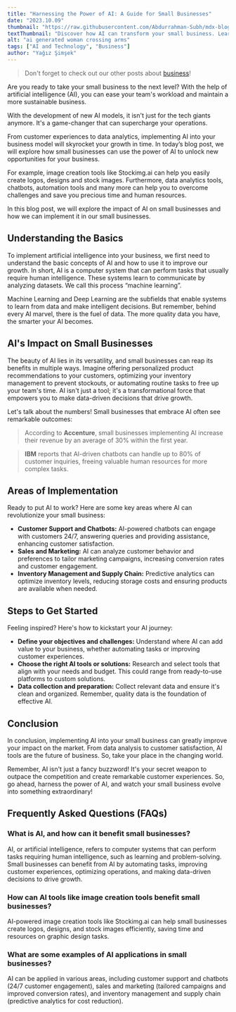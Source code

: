```yaml
---
title: "Harnessing the Power of AI: A Guide for Small Businesses"
date: "2023.10.09"
thumbnail: "https://raw.githubusercontent.com/Abdurrahman-Subh/mdx-blog/main/images/work-woman.png"
textThumbnail: "Discover how AI can transform your small business. Learn how to leverage artificial intelligence to streamline operations, enhance customer experiences, and fuel your business growth."
alt: "ai generated woman crossing arms"
tags: ["AI and Technology", "Business"]
author: "Yağız Şimşek"
---
```


<CustomImage
  src="https://raw.githubusercontent.com/Abdurrahman-Subh/mdx-blog/main/images/work-woman.png"
  alt="ai generated woman crossing arms"
/>
> Don't forget to check out our other posts about [business](https://stockimg.ai/blog/business)!

Are you ready to take your small business to the next level? With the help of artificial intelligence (AI), you can ease your team's workload and maintain a more sustainable business.

With the development of new AI models, it isn't just for the tech giants anymore. It's a game-changer that can supercharge your operations.

From customer experiences to data analytics, implementing AI into your business model will skyrocket your growth in time. In today’s blog post, we will explore how small businesses can use the power of AI to unlock new opportunities for your business. 

For example, image creation tools like Stockimg.ai can help you easily create logos, designs and stock images. Furthermore, data analytics tools, chatbots, automation tools and many more can help you to overcome challenges and save you precious time and human resources.

In this blog post, we will explore the impact of AI on small businesses and how we can implement it in our small businesses.

## Understanding the Basics

To implement artificial intelligence into your business, we first need to understand the basic concepts of AI and how to use it to improve our growth. In short, AI is a computer system that can perform tasks that usually require human intelligence. These systems learn to communicate by analyzing datasets. We call this process “machine learning”. 

Machine Learning and Deep Learning are the subfields that enable systems to learn from data and make intelligent decisions. But remember, behind every AI marvel, there is the fuel of data. The more quality data you have, the smarter your AI becomes.

## AI's Impact on Small Businesses

The beauty of AI lies in its versatility, and small businesses can reap its benefits in multiple ways. Imagine offering personalized product recommendations to your customers, optimizing your inventory management to prevent stockouts, or automating routine tasks to free up your team's time. AI isn't just a tool; it's a transformational force that empowers you to make data-driven decisions that drive growth.

Let's talk about the numbers! Small businesses that embrace AI often see remarkable outcomes:
> According to **Accenture**, small businesses implementing AI increase their revenue by an average of 30% within the first year.

> **IBM** reports that AI-driven chatbots can handle up to 80% of customer inquiries, freeing valuable human resources for more complex tasks.

## Areas of Implementation

Ready to put AI to work? Here are some key areas where AI can revolutionize your small business:
- **Customer Support and Chatbots:** AI-powered chatbots can engage with customers 24/7, answering queries and providing assistance, enhancing customer satisfaction.
- **Sales and Marketing:** AI can analyze customer behavior and preferences to tailor marketing campaigns, increasing conversion rates and customer engagement.
- **Inventory Management and Supply Chain:** Predictive analytics can optimize inventory levels, reducing storage costs and ensuring products are available when needed.

## Steps to Get Started
Feeling inspired? Here's how to kickstart your AI journey:

-	**Define your objectives and challenges:** Understand where AI can add value to your business, whether automating tasks or improving customer experiences.
-   **Choose the right AI tools or solutions:** Research and select tools that align with your needs and budget. This could range from ready-to-use platforms to custom solutions.
-   **Data collection and preparation:** Collect relevant data and ensure it's clean and organized. Remember, quality data is the foundation of effective AI.

## Conclusion

In conclusion, implementing AI into your small business can greatly improve your impact on the market. From data analysis to customer satisfaction, AI tools are the future of business. So, take your place in the changing world.

Remember, AI isn't just a fancy buzzword! It's your secret weapon to outpace the competition and create remarkable customer experiences. So, go ahead, harness the power of AI, and watch your small business evolve into something extraordinary!

## Frequently Asked Questions (FAQs)
### What is AI, and how can it benefit small businesses?
AI, or artificial intelligence, refers to computer systems that can perform tasks requiring human intelligence, such as learning and problem-solving. Small businesses can benefit from AI by automating tasks, improving customer experiences, optimizing operations, and making data-driven decisions to drive growth.
### How can AI tools like image creation tools benefit small businesses?
AI-powered image creation tools like Stockimg.ai can help small businesses create logos, designs, and stock images efficiently, saving time and resources on graphic design tasks.
### What are some examples of AI applications in small businesses?
AI can be applied in various areas, including customer support and chatbots (24/7 customer engagement), sales and marketing (tailored campaigns and improved conversion rates), and inventory management and supply chain (predictive analytics for cost reduction).
